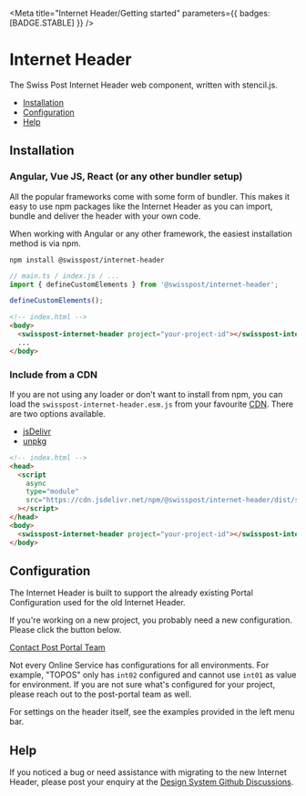 
<Meta title="Internet Header/Getting started" parameters={{ badges: [BADGE.STABLE] }} />

# Internet Header

The Swiss Post Internet Header web component, written with stencil.js.

- [Installation](#installation)
- [Configuration](#configuration)
- [Help](#help)

## Installation

### Angular, Vue JS, React (or any other bundler setup)

All the popular frameworks come with some form of bundler. This makes it easy to use npm packages like the Internet Header as you can import, bundle and deliver the header with your own code.

When working with Angular or any other framework, the easiest installation method is via npm.

```shell
npm install @swisspost/internet-header
```

```typescript
// main.ts / index.js / ...
import { defineCustomElements } from '@swisspost/internet-header';

defineCustomElements();
```

```html
<!-- index.html -->
<body>
  <swisspost-internet-header project="your-project-id"></swisspost-internet-header>
  ...
</body>
```

### Include from a CDN

If you are not using any loader or don't want to install from npm, you can load the `swisspost-internet-header.esm.js` from your favourite [CDN](https://en.wikipedia.org/wiki/Content_delivery_network). There are two options available.

- [jsDelivr](https://www.jsdelivr.com/)
- [unpkg](https://unpkg.com/)

```html
<!-- index.html -->
<head>
  <script
    async
    type="module"
    src="https://cdn.jsdelivr.net/npm/@swisspost/internet-header/dist/swisspost-internet-header/swisspost-internet-header.esm.js"
  ></script>
</head>
<body>
  <swisspost-internet-header project="your-project-id"></swisspost-internet-header>
</body>
```

## Configuration

The Internet Header is built to support the already existing Portal Configuration used for the old Internet Header.

If you're working on a new project, you probably need a new configuration. Please click the button below.

<a class="mb-small-r btn-primary btn" href="mailto:digitalconsulting@post.ch" target="_blank" rel="noopener">Contact Post Portal Team<post-icon name="1001" class="fs-large"></post-icon></a>

Not every Online Service has configurations for all environments. For example, "TOPOS" only has `int02` configured and cannot use `int01` as value for environment. If you are not sure what's configured for your project, please reach out to the post-portal team as well.

For settings on the header itself, see the examples provided in the left menu bar.

## Help

If you noticed a bug or need assistance with migrating to the new Internet Header, please post your enquiry at the [Design System Github Discussions](https://github.com/swisspost/design-system/discussions/categories/q-a).
